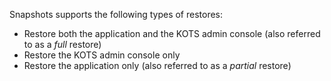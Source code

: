 Snapshots supports the following types of restores:
* Restore both the application and the KOTS admin console (also referred to as a _full_ restore)
* Restore the KOTS admin console only
* Restore the application only (also referred to as a _partial_ restore)